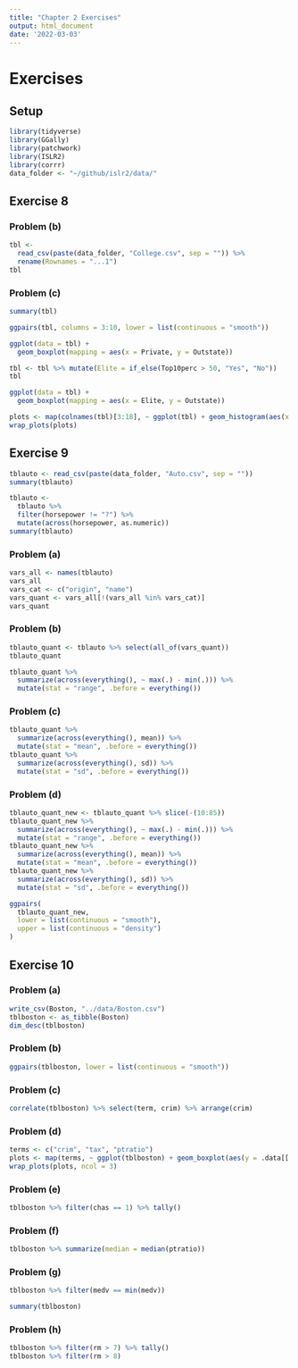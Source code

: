 ```yaml
---
title: "Chapter 2 Exercises"
output: html_document
date: '2022-03-03'
---
```


# Exercises

## Setup

```r
library(tidyverse)
library(GGally)
library(patchwork)
library(ISLR2)
library(corrr)
data_folder <- "~/github/islr2/data/"
```

## Exercise 8

### Problem (b)

```r
tbl <- 
  read_csv(paste(data_folder, "College.csv", sep = "")) %>%
  rename(Rownames = "...1")
tbl
```

### Problem (c)

```r
summary(tbl)
```

```r
ggpairs(tbl, columns = 3:10, lower = list(continuous = "smooth"))
```

```r
ggplot(data = tbl) +
  geom_boxplot(mapping = aes(x = Private, y = Outstate))
```

```r
tbl <- tbl %>% mutate(Elite = if_else(Top10perc > 50, "Yes", "No"))
tbl
```

```r
ggplot(data = tbl) +
  geom_boxplot(mapping = aes(x = Elite, y = Outstate))
```

```r
plots <- map(colnames(tbl)[3:18], ~ ggplot(tbl) + geom_histogram(aes(x = .data[[.]])) + labs(y = NULL))
wrap_plots(plots)
```

## Exercise 9

```r
tblauto <- read_csv(paste(data_folder, "Auto.csv", sep = ""))
summary(tblauto)
```

```r
tblauto <-
  tblauto %>%
  filter(horsepower != "?") %>%
  mutate(across(horsepower, as.numeric))
summary(tblauto)
```

### Problem (a)

```r
vars_all <- names(tblauto)
vars_all
vars_cat <- c("origin", "name")
vars_quant <- vars_all[!(vars_all %in% vars_cat)]
vars_quant
```

### Problem (b)

```r
tblauto_quant <- tblauto %>% select(all_of(vars_quant))
tblauto_quant
```

```r
tblauto_quant %>%
  summarize(across(everything(), ~ max(.) - min(.))) %>%
  mutate(stat = "range", .before = everything())
```

### Problem (c)

```r
tblauto_quant %>%
  summarize(across(everything(), mean)) %>%
  mutate(stat = "mean", .before = everything())
tblauto_quant %>%
  summarize(across(everything(), sd)) %>%
  mutate(stat = "sd", .before = everything())
```

### Problem (d)

```r
tblauto_quant_new <- tblauto_quant %>% slice(-(10:85))
tblauto_quant_new %>%
  summarize(across(everything(), ~ max(.) - min(.))) %>%
  mutate(stat = "range", .before = everything())
tblauto_quant_new %>%
  summarize(across(everything(), mean)) %>%
  mutate(stat = "mean", .before = everything())
tblauto_quant_new %>%
  summarize(across(everything(), sd)) %>%
  mutate(stat = "sd", .before = everything())
```

```r
ggpairs(
  tblauto_quant_new,
  lower = list(continuous = "smooth"),
  upper = list(continuous = "density")
)
```

## Exercise 10

### Problem (a)

```r
write_csv(Boston, "../data/Boston.csv")
tblboston <- as_tibble(Boston)
dim_desc(tblboston)
```

### Problem (b)

```r
ggpairs(tblboston, lower = list(continuous = "smooth"))
```

### Problem (c)

```r
correlate(tblboston) %>% select(term, crim) %>% arrange(crim)
```

### Problem (d)

```r
terms <- c("crim", "tax", "ptratio")
plots <- map(terms, ~ ggplot(tblboston) + geom_boxplot(aes(y = .data[[.]])))
wrap_plots(plots, ncol = 3)
```

### Problem (e)

```r
tblboston %>% filter(chas == 1) %>% tally()
```

### Problem (f)

```r
tblboston %>% summarize(median = median(ptratio))
```

### Problem (g)

```r
tblboston %>% filter(medv == min(medv))
```

```r
summary(tblboston)
```

### Problem (h)

```r
tblboston %>% filter(rm > 7) %>% tally()
tblboston %>% filter(rm > 8)
```




